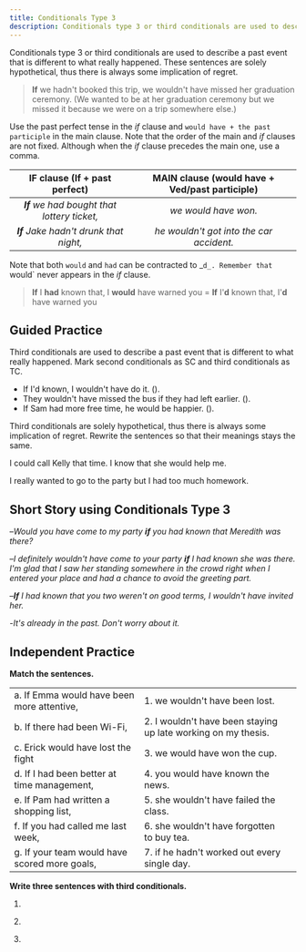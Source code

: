 ```yaml
---
title: Conditionals Type 3
description: Conditionals type 3 or third conditionals are used to describe a past event that is different to what really happened. These sentences are solely hypothetical, thus there is always some implication of regret.
---
```


Conditionals type 3 or third conditionals are used to describe a past event that is different to what really happened. These sentences are solely hypothetical, thus there is always some implication of regret.

> **If** we hadn't booked this trip, we wouldn't have missed her graduation ceremony. (We wanted to be at her graduation ceremony but we missed it because we were on a trip somewhere else.)

Use the past perfect tense in the _if_ clause and `would have + the past participle` in the main clause. Note that the order of the main and _if_ clauses are not fixed. Although when the _if_ clause precedes the main one, use a comma.

|        IF clause (If + past perfect)        | MAIN clause (would have + Ved/past participle) |
| :-----------------------------------------: | :--------------------------------------------: |
| _**If** we had bought that lottery ticket,_ |              _we would have won._              |
|   _**If** Jake hadn't drunk that night,_    |    _he wouldn't got into the car accident._    |

Note that both `would` and `had` can be contracted to _`d_. Remember that `would` never appears in the _if_ clause.

> **If** I **had** known that, I **would** have warned you = **If** I'**d** known that, I'**d** have warned you

## Guided Practice

<Sidenote mt={8}>
  Third conditionals are used to describe a past event that is different to what really happened.
  Mark second conditionals as SC and third conditionals as TC.
</Sidenote>

- If I'd known, I wouldn't have do it. (<Blank />). <InfoTooltip label="TC" />
- They wouldn't have missed the bus if they had left earlier. (<Blank />). <InfoTooltip label="TC" />
- If Sam had more free time, he would be happier. (<Blank />). <InfoTooltip label="SC" />

<Sidenote>
  Third conditionals are solely hypothetical, thus there is always some implication of regret.
  Rewrite the sentences so that their meanings stays the same.
</Sidenote>

I could call Kelly that time. I know that she would help me. <InfoTooltip label="If I'd called Kelly, she would have helped me." />

I really wanted to go to the party but I had too much homework. <InfoTooltip label="If I'd finished my homework, I would have gone to the party" />

## Short Story using Conditionals Type 3

–_Would you have come to my party **if** you had known that Meredith was there?_

–_I definitely wouldn't have come to your party **if** I had known she was there. I'm glad that I saw her standing somewhere in the crowd right when I entered your place and had a chance to avoid the greeting part._

–_**If** I had known that you two weren't on good terms, I wouldn't have invited her._

-_It's already in the past. Don't worry about it._

## Independent Practice

**Match the sentences.**

|                                               |                                                               |                                |
| :-------------------------------------------- | :------------------------------------------------------------ | :----------------------------- |
| a. If Emma would have been more attentive,    | 1. we wouldn't have been lost.                                | <InfoTooltip label="(a, 5)" /> |
| b. If there had been Wi-Fi,                   | 2. I wouldn't have been staying up late working on my thesis. | <InfoTooltip label="(b, 1)" /> |
| c. Erick would have lost the fight            | 3. we would have won the cup.                                 | <InfoTooltip label="(c, 7)" /> |
| d. If I had been better at time management,   | 4. you would have known the news.                             | <InfoTooltip label="(d, 2)" /> |
| e. If Pam had written a shopping list,        | 5. she wouldn't have failed the class.                        | <InfoTooltip label="(e, 6)" /> |
| f. If you had called me last week,            | 6. she wouldn't have forgotten to buy tea.                    | <InfoTooltip label="(f, 4)" /> |
| g. If your team would have scored more goals, | 7. if he hadn't worked out every single day.                  | <InfoTooltip label="(g, 3)" /> |

**Write three sentences with third conditionals.**

1. <Blank /> <InfoTooltip label="If you hadn't woken me up, I would have been late." />

2. <Blank /> <InfoTooltip label="If we had arrived earlier, we wouldn't have missed the plane" />

3. <Blank /> <InfoTooltip label="If Susan hadn't drunk last night, she wouldn't have been hungover." />
